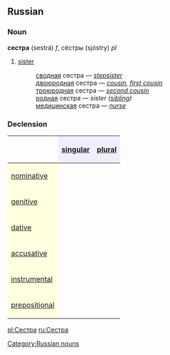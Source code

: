 ==Russian==
[[Category:Russian nouns]]
===Noun===
'''сестра''' (sestrá) ''f'', сёстры (sjóstry) ''pl''

#[[sister]]
#:[[сводный|сводная]] сестра — ''[[stepsister]]''
#:[[двоюродный|двоюродная]] сестра — ''[[cousin]], [[first cousin]]''
#:[[троюродный|троюродная]] сестра — ''[[second cousin]]''
#:[[родной|родная]] сестра — ''sister ([[sibling]])''
#:[[медицинский|медицинская]] сестра — ''[[nurse]]''

===Declension===
{| border="1" cellpadding="4" cellspacing="0"
!
! style="background-color: #EFEFFF" align="center"|[[singular]]
! style="background-color: #EFEFFF" align="center"|[[plural]]
|-
! style="background-color: #FFFFE0" align="left"|[[nominative case|nominative]]
| align="center"|{{Unicode|сестра́}}
| align="center"|{{Unicode|сёстры}}
|-
! style="background-color: #FFFFE0" align="left"|[[genitive case|genitive]]
| align="center"|{{Unicode|сестры́}}
| align="center"|{{Unicode|сестёр}}
|-
! style="background-color: #FFFFE0" align="left"|[[dative case|dative]]
| align="center"|{{Unicode|сестре́}}
| align="center"|{{Unicode|сёстрам}}
|-
! style="background-color: #FFFFE0" align="left"|[[accusative case|accusative]]
| align="center"|{{Unicode|сестру́}}
| align="center"|{{Unicode|сестёр}}
|-
! style="background-color: #FFFFE0" align="left"|[[instrumental case|instrumental]]
| align="center"|{{Unicode|сестро́й, -о́ю}}
| align="center"|{{Unicode|сёстрами}}
|-
! style="background-color: #FFFFE0" align="left"|[[prepositional case|prepositional]]
| align="center"|{{Unicode|о сестре́}}
| align="center"|{{Unicode|о сёстрах}}
|}

[[pl:Сестра]]
[[ru:Сестра]]